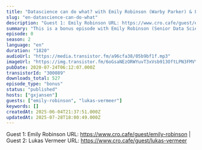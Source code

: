```yaml
---
title: "Datascience can do what? with Emily Robinson (Warby Parker) & Lukas Vermeer (Booking.com)"
slug: "en-datascience-can-do-what"
description: "Guest 1: Emily Robinson URL: https://www.cro.cafe/guest/emily-robinson | Guest 2: Lukas Vermeer URL: https://www.cro.cafe/guest/lukas-vermeer"
summary: "This is a bonus episode with Emily Robinson (Senior Data Scientist at Warby Parker) en Lukas Vermeer (Director of Experimentation at Booking.com).\r\n\r\nIn her earlier session that day, Emily said that real progress starts when you put your work online for others to see and comment on which in this case was about Github. Someone from the audience wondered how that works out in larger companies where a manager or even a legal department might not be overly joyous about that to say the least so I asked Emily about her thoughts on that.\r\n\r\nRecorded live with audience pre-covid-19 at the Conversion Hotel conference in november 2019 on the island of Texel in The Netherlands."
episode: 0
season: 2
language: "en"
duration: "1820"
audioUrl: "https://media.transistor.fm/a96cfa38/05b9bf1f.mp3"
imageUrl: "https://img.transistor.fm/6oGsaNEzORWYuvT3xVsb913OftLPN3FMVY9mbWvNkJA/rs:fill:0:0:1/w:3000/h:3000/q:60/aHR0cHM6Ly9pbWct/dXBsb2FkLXByb2R1/Y3Rpb24udHJhbnNp/c3Rvci5mbS84YTA1/NmZiZGJmYmE5MzUz/NGM1ZDIwOGFhZGI2/YzJhZS5qcGVn.webp"
pubDate: 2020-07-24T06:12:07.000Z
transistorId: "300089"
downloads_total: 527
episode_type: "bonus"
status: "published"
hosts: ["gxjansen"]
guests: ["emily-robinson", "lukas-vermeer"]
keywords: []
createdAt: 2025-06-04T21:37:51.000Z
updatedAt: 2025-07-28T18:00:49.000Z
---
```


Guest 1: Emily Robinson URL: https://www.cro.cafe/guest/emily-robinson | Guest 2: Lukas Vermeer URL: https://www.cro.cafe/guest/lukas-vermeer
